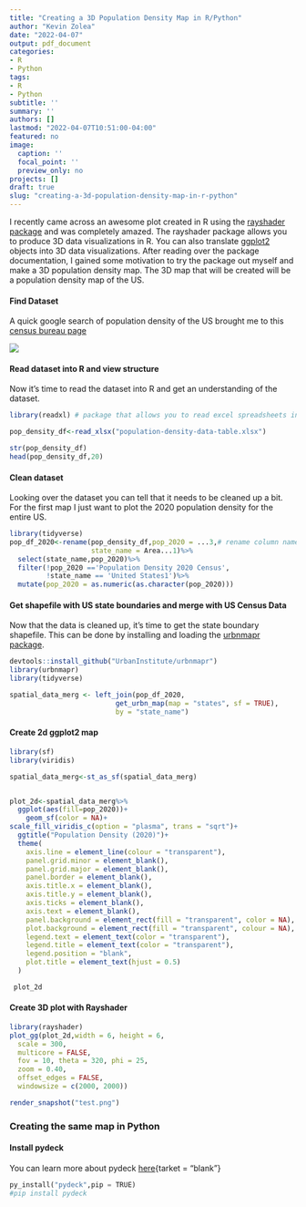```yaml
---
title: "Creating a 3D Population Density Map in R/Python"
author: "Kevin Zolea"
date: "2022-04-07"
output: pdf_document
categories:
- R
- Python
tags:
- R
- Python
subtitle: ''
summary: ''
authors: []
lastmod: "2022-04-07T10:51:00-04:00"
featured: no
image:
  caption: ''
  focal_point: ''
  preview_only: no
projects: []
draft: true
slug: "creating-a-3d-population-density-map-in-r-python"
---
```

I recently came across an awesome plot created in R using the [rayshader package](https://www.rayshader.com/index.html){target="_blank"} and was completely amazed. The rayshader package allows you to produce 3D data visualizations in R. You can also translate [ggplot2](https://ggplot2.tidyverse.org/){target="_blank"} objects into 3D data visualizations. After reading over the package documentation, I gained some motivation to try the package out myself and make a 3D population density map. The 3D map that will be created will be a population density map of the US.

#### Find Dataset

A quick google search of population density of the US brought me to this [census bureau page](https://www.census.gov/data/tables/time-series/dec/density-data-text.html){target="_blank"}

![](capture.png)


#### Read dataset into R and view structure

Now it's time to read the dataset into R and get an understanding of the dataset.

```r

library(readxl) # package that allows you to read excel spreadsheets into R

pop_density_df<-read_xlsx("population-density-data-table.xlsx")

str(pop_density_df)
head(pop_density_df,20)

```

#### Clean dataset

Looking over the dataset you can tell that it needs to be cleaned up a bit. For the first map I just want to plot the 2020 population density for the entire US.

```r
library(tidyverse)
pop_df_2020<-rename(pop_density_df,pop_2020 = ...3,# rename column name ...3 to pop_2020
                    state_name = Area...1)%>%
  select(state_name,pop_2020)%>%
  filter(!pop_2020 =='Population Density 2020 Census',
         !state_name == 'United States1')%>%
  mutate(pop_2020 = as.numeric(as.character(pop_2020)))

```

#### Get shapefile with US state boundaries and merge with US Census Data

Now that the data is cleaned up, it's time to get the state boundary shapefile. This can be done by installing and loading the [urbnmapr package](https://urbaninstitute.github.io/urbnmapr/){target="_blank"}. 

```r
devtools::install_github("UrbanInstitute/urbnmapr")
library(urbnmapr)
library(tidyverse)

spatial_data_merg <- left_join(pop_df_2020,
                          get_urbn_map(map = "states", sf = TRUE),
                          by = "state_name")

```

#### Create 2d ggplot2 map

```r
library(sf)
library(viridis)

spatial_data_merg<-st_as_sf(spatial_data_merg)


plot_2d<-spatial_data_merg%>%
  ggplot(aes(fill=pop_2020))+
    geom_sf(color = NA)+
scale_fill_viridis_c(option = "plasma", trans = "sqrt")+
  ggtitle("Population Density (2020)")+
  theme(
    axis.line = element_line(colour = "transparent"),
    panel.grid.minor = element_blank(),
    panel.grid.major = element_blank(),
    panel.border = element_blank(),
    axis.title.x = element_blank(),
    axis.title.y = element_blank(),
    axis.ticks = element_blank(),
    axis.text = element_blank(),
    panel.background = element_rect(fill = "transparent", color = NA),
    plot.background = element_rect(fill = "transparent", colour = NA),
    legend.text = element_text(color = "transparent"),
    legend.title = element_text(color = "transparent"),
    legend.position = "blank",
    plot.title = element_text(hjust = 0.5)
  )

 plot_2d   


```


#### Create 3D plot with Rayshader

```r
library(rayshader)
plot_gg(plot_2d,width = 6, height = 6,
  scale = 300,
  multicore = FALSE,
  fov = 10, theta = 320, phi = 25,
  zoom = 0.40,
  offset_edges = FALSE,
  windowsize = c(2000, 2000))

render_snapshot("test.png")


```


### Creating the same map in Python

#### Install pydeck

You can learn more about pydeck [here](https://pypi.org/project/pydeck/){tarket = "blank"}

```python
py_install("pydeck",pip = TRUE)
#pip install pydeck


```







